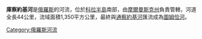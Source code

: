 {{Coord|66.713055565556|N|29.978611121111|E|source:ruwiki_region:RU_type:waterbody|format=dms|display=title}}

'''庫察約基河'''是[[俄羅斯|俄羅斯]]的河流，位於[[科拉半島|科拉半島]]南部，由[[摩爾曼斯克州|摩爾曼斯克州]]負責管轄，河道全長44公里，流域面積1,350平方公里，最終與[[通察約基河|通察約基河]]匯流成為[[圖姆恰河|圖姆恰河]]。

[[Category:俄羅斯河流|Category:俄羅斯河流]]


{{Russia-geo-stub}}